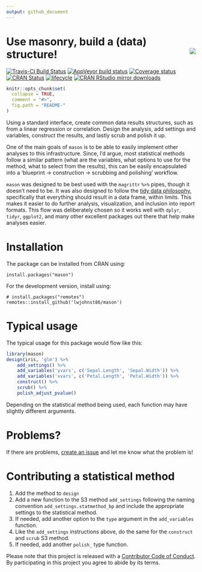 ```yaml
---
output: github_document
---
```


<!-- README.md is generated from README.Rmd. Please edit that file -->

# Use masonry, build a (data) structure! <img src="man/figures/logo.png" align="right" />

[![Travis-CI Build Status](https://travis-ci.org/lwjohnst86/mason.svg?branch=master)](https://travis-ci.org/lwjohnst86/mason)
[![AppVeyor build status](https://ci.appveyor.com/api/projects/status/github/lwjohnst86/mason?branch=master&svg=true)](https://ci.appveyor.com/project/lwjohnst86/mason)
[![Coverage status](https://codecov.io/gh/lwjohnst86/mason/branch/master/graph/badge.svg)](https://codecov.io/github/lwjohnst86/mason?branch=master)
[![CRAN Status](http://www.r-pkg.org/badges/version/mason)](https://cran.r-project.org/package=mason)
[![lifecycle](https://img.shields.io/badge/lifecycle-maturing-blue.svg)](https://www.tidyverse.org/lifecycle/#maturing)
[![CRAN RStudio mirror downloads](http://cranlogs.r-pkg.org/badges/mason)](http://www.r-pkg.org/pkg/mason)


```r
knitr::opts_chunk$set(
  collapse = TRUE,
  comment = "#>",
  fig.path = "README-"
)
```

Using a standard interface, create common data results structures, such as from
a linear regression or correlation. Design the analysis, add settings and variables,
construct the results, and lastly scrub and polish it up. 

One of the main goals of `mason` is to be able to easily implement other
analyses to this infrastructure. Since, I'd argue, most statistical methods
follow a similar pattern (what are the variables, what options to use for the
method, what to select from the results), this can be easily encapsulated into a
'blueprint -> construction -> scrubbing and polishing' workflow.

`mason` was designed to be best used with the `magrittr` `%>%` pipes, though it
doesn't need to be. It was also designed to follow the 
[tidy data philosophy](https://CRAN.R-project.org/package=tidyr/vignettes/tidy-data.html),
specifically that everything should result in a data frame, within limits. This
makes it easier to do further analysis, visualization, and inclusion into
report formats. This flow was deliberately chosen so it works well with `dplyr`,
`tidyr`, `ggplot2`, and many other excellent packages out there that help make
analyses easier.

# Installation

The package can be installed from CRAN using:

    install.packages("mason")
    
For the development version, install using:

    # install.packages("remotes")
    remotes::install_github('lwjohnst86/mason')

# Typical usage

The typical usage for this package would flow like this:

```r
library(mason)
design(iris, 'glm') %>%
    add_settings() %>%
    add_variables('yvars', c('Sepal.Length', 'Sepal.Width')) %>%
    add_variables('xvars', c('Petal.Length', 'Petal.Width')) %>%
    construct() %>%
    scrub() %>%
    polish_adjust_pvalue()
```

Depending on the statistical method being used, each function may have slightly
different arguments.

# Problems?

If there are problems,
[create an issue](https://github.com/lwjohnst86/mason/issues) and let me know
what the problem is!

# Contributing a statistical method

1. Add the method to `design`
2. Add a new function to the S3 method `add_settings` following the naming
convention `add_settings.statmethod_bp` and include the appropriate
settings to the statistical method.
3. If needed, add another option to the `type` argument in the `add_variables`
function.
4. Like the `add_settings` instructions above, do the same for the
`construct` and `scrub` S3 method.
5. If needed, add another `polish_` type function.

Please note that this project is released with a [Contributor Code of Conduct](https://github.com/lwjohnst86/mason/blob/master/CODE_OF_CONDUCT.md).
By participating in this project you agree to abide by its terms.
